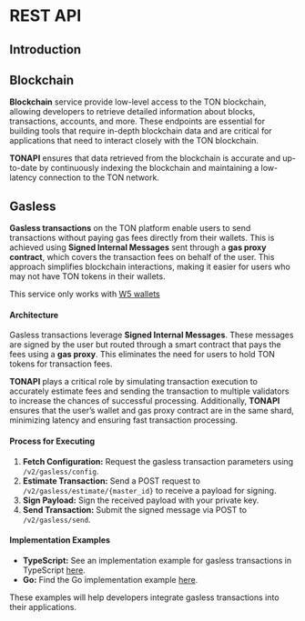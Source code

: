
# REST API

## Introduction

## Blockchain <SwaggerLink href={SWAGGER_LINKS.BLOCKCHAIN} />

**Blockchain** service provide low-level access to the TON blockchain, allowing developers to retrieve detailed information about blocks, transactions, accounts, and more. These endpoints are essential for building tools that require in-depth blockchain data and are critical for applications that need to interact closely with the TON blockchain.

**TONAPI** ensures that data retrieved from the blockchain is accurate and up-to-date by continuously indexing the blockchain and maintaining a low-latency connection to the TON network.

## Gasless <SwaggerLink href={SWAGGER_LINKS.GASLESS} />

**Gasless transactions** on the TON platform enable users to send transactions without paying gas fees directly from their wallets. This is achieved using **Signed Internal Messages** sent through a **gas proxy contract**, which covers the transaction fees on behalf of the user. This approach simplifies blockchain interactions, making it easier for users who may not have TON tokens in their wallets.

This service only works with [W5 wallets](https://github.com/tonkeeper/w5/blob/main/Specification.md)

#### Architecture

Gasless transactions leverage **Signed Internal Messages**. These messages are signed by the user but routed through a smart contract that pays the fees using a **gas proxy**. This eliminates the need for users to hold TON tokens for transaction fees.

**TONAPI** plays a critical role by simulating transaction execution to accurately estimate fees and sending the transaction to multiple validators to increase the chances of successful processing. Additionally, **TONAPI** ensures that the user’s wallet and gas proxy contract are in the same shard, minimizing latency and ensuring fast transaction processing.

#### Process for Executing

1. **Fetch Configuration:** Request the gasless transaction parameters using `/v2/gasless/config`.
2. **Estimate Transaction:** Send a POST request to `/v2/gasless/estimate/{master_id}` to receive a payload for signing.
3. **Sign Payload:** Sign the received payload with your private key.
4. **Send Transaction:** Submit the signed message via POST to `/v2/gasless/send`.

#### Implementation Examples

- **TypeScript:** See an implementation example for gasless transactions in TypeScript [here](/tonapi/recipes#gasless-transfer).
- **Go:** Find the Go implementation example [here](/tonapi/recipes#gasless-transfer).

These examples will help developers integrate gasless transactions into their applications.

